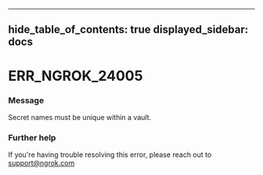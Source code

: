 

---
hide_table_of_contents: true
displayed_sidebar: docs
---


# ERR_NGROK_24005

### Message
Secret names must be unique within a vault.

<ErrorDetails />



### Further help
If you're having trouble resolving this error, please reach out to [support@ngrok.com](mailto:support@ngrok.com?subject=Help%20with%20ERR_NGROK_24005)

